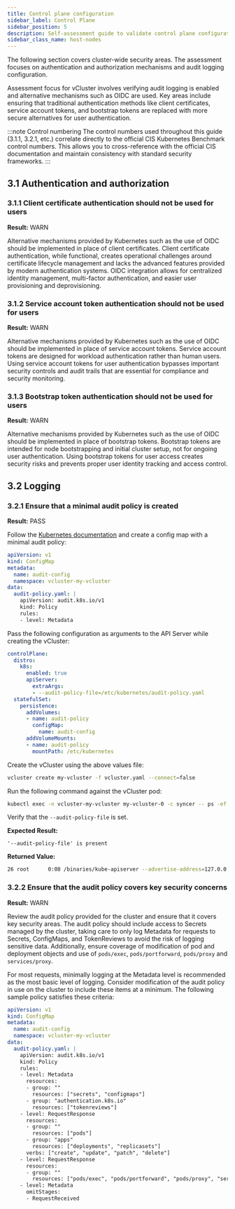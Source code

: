 ```yaml
---
title: Control plane configuration
sidebar_label: Control Plane
sidebar_position: 5
description: Self-assessment guide to validate control plane configuration
sidebar_class_name: host-nodes 
---
```



<!--vale off-->

The following section covers cluster-wide security areas. The assessment focuses on authentication and authorization mechanisms and audit logging configuration.

Assessment focus for vCluster involves verifying audit logging is enabled and alternative mechanisms such as OIDC are used. Key areas include ensuring that traditional authentication methods like client certificates, service account tokens, and bootstrap tokens are replaced with more secure alternatives for user authentication.

:::note Control numbering
The control numbers used throughout this guide (3.1.1, 3.2.1, etc.) correlate directly to the official CIS Kubernetes Benchmark control numbers. This allows you to cross-reference with the official CIS documentation and maintain consistency with standard security frameworks.
:::

## 3.1 Authentication and authorization

### 3.1.1 Client certificate authentication should not be used for users

**Result:** WARN

Alternative mechanisms provided by Kubernetes such as the use of OIDC should be implemented in place of client certificates. Client certificate authentication, while functional, creates operational challenges around certificate lifecycle management and lacks the advanced features provided by modern authentication systems. OIDC integration allows for centralized identity management, multi-factor authentication, and easier user provisioning and deprovisioning.

### 3.1.2 Service account token authentication should not be used for users

**Result:** WARN

Alternative mechanisms provided by Kubernetes such as the use of OIDC should be implemented in place of service account tokens. Service account tokens are designed for workload authentication rather than human users. Using service account tokens for user authentication bypasses important security controls and audit trails that are essential for compliance and security monitoring.

### 3.1.3 Bootstrap token authentication should not be used for users

**Result:** WARN

Alternative mechanisms provided by Kubernetes such as the use of OIDC should be implemented in place of bootstrap tokens. Bootstrap tokens are intended for node bootstrapping and initial cluster setup, not for ongoing user authentication. Using bootstrap tokens for user access creates security risks and prevents proper user identity tracking and access control.

## 3.2 Logging

### 3.2.1 Ensure that a minimal audit policy is created

**Result:** PASS

<Flow>
<Step>

Follow the [Kubernetes documentation](https://kubernetes.io/docs/tasks/debug/debug-cluster/audit/) and create a config map with a minimal audit policy:

```yaml title="audit-config-configmap.yaml"
apiVersion: v1
kind: ConfigMap
metadata:
  name: audit-config
  namespace: vcluster-my-vcluster
data:
  audit-policy.yaml: |
    apiVersion: audit.k8s.io/v1
    kind: Policy
    rules:
    - level: Metadata
```

</Step>
<Step>

Pass the following configuration as arguments to the API Server while creating the vCluster:

```yaml title="vcluster.yaml"
controlPlane:
  distro:
    k8s:
      enabled: true
      apiServer:
        extraArgs: 
        - --audit-policy-file=/etc/kubernetes/audit-policy.yaml
  statefulSet:
    persistence:
      addVolumes:
      - name: audit-policy
        configMap:
          name: audit-config
      addVolumeMounts:
      - name: audit-policy
        mountPath: /etc/kubernetes
```

</Step>
<Step>

Create the vCluster using the above values file:

```bash
vcluster create my-vcluster -f vcluster.yaml --connect=false
```

</Step>
<Step>

Run the following command against the vCluster pod:

```bash
kubectl exec -n vcluster-my-vcluster my-vcluster-0 -c syncer -- ps -ef | grep kube-apiserver
```

Verify that the `--audit-policy-file` is set.

</Step>
</Flow>

**Expected Result:**
```
'--audit-policy-file' is present
```

**Returned Value:**
```bash
26 root      0:08 /binaries/kube-apiserver --advertise-address=127.0.0.1 --service-cluster-ip-range=10.96.0.0/12 --bind-address=127.0.0.1 --allow-privileged=true --authorization-mode=RBAC --client-ca-file=/data/pki/client-ca.crt --enable-bootstrap-token-auth=true --etcd-servers=unix:///data/kine.sock --proxy-client-cert-file=/data/pki/front-proxy-client.crt --proxy-client-key-file=/data/pki/front-proxy-client.key --requestheader-allowed-names=front-proxy-client --requestheader-client-ca-file=/data/pki/front-proxy-ca.crt --requestheader-extra-headers-prefix=X-Remote-Extra- --requestheader-group-headers=X-Remote-Group --requestheader-username-headers=X-Remote-User --secure-port=6443 --service-account-issuer=https://kubernetes.default.svc.cluster.local --service-account-key-file=/data/pki/sa.pub --service-account-signing-key-file=/data/pki/sa.key --tls-cert-file=/data/pki/apiserver.crt --tls-private-key-file=/data/pki/apiserver.key --endpoint-reconciler-type=none --profiling=false --audit-policy-file=/etc/kubernetes/audit-policy.yaml
```

### 3.2.2 Ensure that the audit policy covers key security concerns

**Result:** WARN

Review the audit policy provided for the cluster and ensure that it covers key security areas. The audit policy should include access to Secrets managed by the cluster, taking care to only log Metadata for requests to Secrets, ConfigMaps, and TokenReviews to avoid the risk of logging sensitive data. Additionally, ensure coverage of modification of pod and deployment objects and use of `pods/exec`, `pods/portforward`, `pods/proxy` and `services/proxy`.

For most requests, minimally logging at the Metadata level is recommended as the most basic level of logging. Consider modification of the audit policy in use on the cluster to include these items at a minimum. The following sample policy satisfies these criteria:

```yaml title="audit-config-configmap.yaml"
apiVersion: v1
kind: ConfigMap
metadata:
  name: audit-config
  namespace: vcluster-my-vcluster
data:
  audit-policy.yaml: |
    apiVersion: audit.k8s.io/v1
    kind: Policy
    rules:
    - level: Metadata
      resources:
      - group: ""
        resources: ["secrets", "configmaps"]
      - group: "authentication.k8s.io"
        resources: ["tokenreviews"]
    - level: RequestResponse
      resources:
      - group: ""
        resources: ["pods"]
      - group: "apps"
        resources: ["deployments", "replicasets"]
      verbs: ["create", "update", "patch", "delete"]
    - level: RequestResponse
      resources:
      - group: ""
        resources: ["pods/exec", "pods/portforward", "pods/proxy", "services/proxy"]
    - level: Metadata
      omitStages:
      - RequestReceived
```